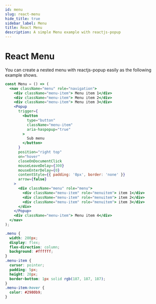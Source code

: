```yaml
---
id: menu
slug: react-menu
hide_title: true
sidebar_label: Menu
title: React Menu
description: A simple Menu example with reactjs-popup
---
```



# React Menu

You can create a nested menu with reactjs-popup easily as the following example shows.

<SimpleMenu />

```jsx
const Menu = () => (
  <nav className="menu" role="navigation">
    <div className="menu-item"> Menu item 1</div>
    <div className="menu-item"> Menu item 2</div>
    <div className="menu-item"> Menu item 3</div>
    <Popup
      trigger={
        <button 
          type="button"
          className="menu-item"
          aria-haspopup="true"
        > 
          Sub menu 
        </button>
      }
      position="right top"
      on="hover"
      closeOnDocumentClick
      mouseLeaveDelay={300}
      mouseEnterDelay={0}
      contentStyle={{ padding: '0px', border: 'none' }}
      arrow={false}
    >
      <div className="menu" role="menu">
        <div className="menu-item" role="menuitem"> item 1</div>
        <div className="menu-item" role="menuitem"> item 2</div>
        <div className="menu-item" role="menuitem"> item 3</div>
      </div>
    </Popup>
    <div className="menu-item"> Menu item 4</div>
  </nav>
);
```

```css
.menu {
  width: 200px;
  display: flex;
  flex-direction: column;
  background: #ffffff;
}
.menu-item {
  cursor: pointer;
  padding: 5px;
  height: 28px;
  border-bottom: 1px solid rgb(187, 187, 187);
}
.menu-item:hover {
  color: #2980b9;
}
```
